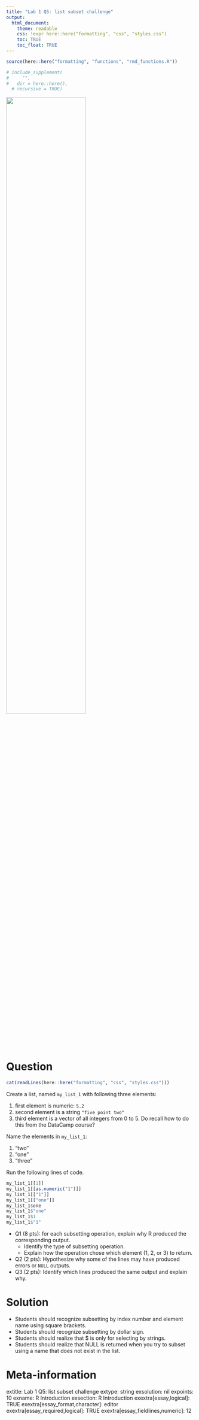 ```yaml
---
title: "Lab 1 Q5: list subset challenge"
output:  
  html_document:
    theme: readable
    css: !expr here::here("formatting", "css", "styles.css")
    toc: TRUE
    toc_float: TRUE
---
```



```r
source(here::here("formatting", "functions", "rmd_functions.R"))

# include_supplement(
#     "",
#   dir = here::here(),
  # recursive = TRUE)
```

![](`r system.file("img", "Rlogo.png", package="png")`){width=65%}

Question
========

```r
cat(readLines(here::here("formatting", "css", "styles.css")))
```

Create a list, named `my_list_1` with following three elements:

1. first element is numeric:  `5.2`
2. second element is a string `"five point two"`
3. third element is a vector of all integers from 0 to 5.  Do recall how to do this from the DataCamp course?

Name the elements in `my_list_1`:

1. "two"
2. "one"
3. "three"

Run the following lines of code.

```r

my_list_1[[1]]
my_list_1[[as.numeric("1")]]
my_list_1[["1"]]
my_list_1[["one"]]
my_list_1$one
my_list_1$"one"
my_list_1$1
my_list_1$"1"


```

- Q1 (8 pts): for each subsetting operation, explain why R produced the corresponding output.
  - Identify the type of subsetting operation.
  - Explain how the operation chose which element (1, 2, or 3) to return.
- Q2 (2 pts): Hypothesize why some of the lines may have produced errors or `NULL` outputs.
- Q3 (2 pts): Identify which lines produced the same output and explain why.


Solution
========

- Students should recognize subsetting by index number and element name using square brackets.
- Students should recognize subsetting by dollar sign.
- Students should realize that $ is only for selecting by strings.
- Students should realize that NULL is returned when you try to subset using a name that does not exist in the list.



Meta-information
================
extitle: Lab 1 Q5: list subset challenge
extype: string
exsolution: nil
expoints: 10
exname: R Introduction
exsection: R Introduction
exextra[essay,logical]: TRUE
exextra[essay_format,character]: editor
exextra[essay_required,logical]: TRUE
exextra[essay_fieldlines,numeric]: 12

